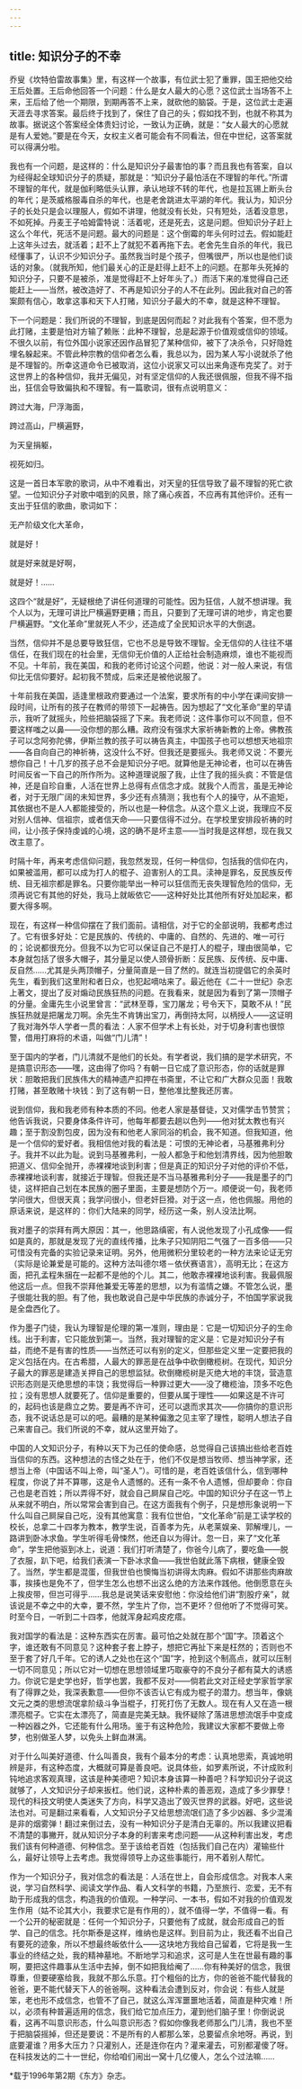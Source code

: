 ```yaml
---
---
---
```

title: 知识分子的不幸
---

乔叟《坎特伯雷故事集》里，有这样一个故事，有位武士犯了重罪，国王把他交给王后处置。王后命他回答一个问题：什么是女人最大的心愿？这位武士当场答不上来，王后给了他一个期限，到期再答不上来，就砍他的脑袋。于是，这位武士走遍天涯去寻求答案。最后终于找到了，保住了自己的头；假如找不到，也就不称其为故事。据说这个答案经全体贵妇讨论，一致认为正确，就是：“女人最大的心愿就是有人爱她。”要是在今天，女权主义者可能会有不同看法，但在中世纪，这答案就可以得满分啦。

我也有一个问题，是这样的：什么是知识分子最害怕的事？而且我也有答案，自以为经得起全球知识分子的质疑，那就是：“知识分子最怕活在不理智的年代。”所谓不理智的年代，就是伽利略低头认罪，承认地球不转的年代，也是拉瓦锡上断头台的年代；是茨威格服毒自杀的年代，也是老舍跳进太平湖的年代。我认为，知识分子的长处只是会以理服人，假如不讲理，他就没有长处，只有短处，活着没意思，不如死掉。丹麦王子哈姆雷特说：活着呢，还是死去，这是问题。但知识分子赶上这么个年代，死活不是问题。最大的问题是：这个倒霉的年头何时过去。假如能赶上这年头过去，就活着；赶不上了就犯不着再拖下去。老舍先生自杀的年代，我已经懂事了，认识不少知识分子。虽然我当时是个孩子，但嘴很严，所以也是他们谈话的对象。（就我所知，他们最关心的正是赶得上赶不上的问题。在那年头死掉的知识分子，只要不是被杀，准是觉得赶不上好年头了。）而活下来的准觉得自己还能赶上——当然，被改造好了、不再是知识分子的人不在此列。因此我对自己的答案颇有信心，敢拿这事和天下人打赌，知识分子最大的不幸，就是这种不理智。

下一个问题是：我们所说的不理智，到底是因何而起？对此我有个答案，但不愿为此打赌，主要是怕对方输了赖账：此种不理智，总是起源于价值观或信仰的领域。不很久以前，有位外国小说家还因作品冒犯了某种信仰，被下了决杀令，只好隐姓埋名躲起来。不管此种宗教的信仰者怎么看，我总以为，因为某人写小说就杀了他是不理智的。所幸这道命令已被取消，这位小说家又可以出来角逐布克奖了。对于这世界上的各种信仰，我并无偏见，对有坚定信仰的人我还很佩服，但我不得不指出，狂信会导致偏执和不理智。有一篇歌词，很有点说明意义：

跨过大海，尸浮海面，

跨过高山，尸横遍野，

为天皇捐躯，

视死如归。



这是一首日本军歌的歌词，从中不难看出，对天皇的狂信导致了最不理智的死亡欲望。一位知识分子对歌中唱到的风景，除了痛心疾首，不应再有其他评价。还有一支出于狂信的歌曲，歌词如下：

无产阶级文化大革命，

就是好！

就是好来就是好啊，

就是好！……



这四个“就是好”，无疑根绝了讲任何道理的可能性。因为狂信，人就不想讲理。我个人以为，无理可讲比尸横遍野更糟；而且，只要到了无理可讲的地步，肯定也要尸横遍野。“文化革命”里就死人不少，还造成了全民知识水平的大倒退。

当然，信仰并不是总要导致狂信，它也不总是导致不理智。全无信仰的人往往不堪信任，在我们现在的社会里，无信仰无价值的人正给社会制造麻烦，谁也不能视而不见。十年前，我在美国，和我的老师讨论这个问题，他说：对一般人来说，有信仰比无信仰要好。起初我不赞成，后来还是被他说服了。

十年前我在美国，适逢里根政府要通过一个法案，要求所有的中小学在课间安排一段时间，让所有的孩子在教师的带领下一起祷告。因为想起了“文化革命”里的早请示，我听了就摇头，险些把脑袋摇了下来。我老师说：这件事你可以不同意，但不要这样嗤之以鼻——没你想的那么糟。政府没有强求大家祈祷新教的上帝。佛教孩子可以念阿弥陀佛，伊斯兰教的孩子可以祷告真主，中国孩子也可以想想天地祖宗——各自向自己的神祈祷，这没什么不好。但我还是要摇头。我老师又说：不要光想你自己！十几岁的孩子总不会是知识分子吧。就算他是无神论者，也可以在祷告时间反省一下自己的所作所为。这种道理说服了我，止住了我的摇头疯：不管是信神，还是自珍自重，人活在世界上总得有点信念才成。就我个人而言，虽是无神论者，对于无限广阔的未知世界，多少还有点猜测；我也有个人的操守，从不逾矩，其依据也不是人人都能接受的，所以也是一种信念。从这个意义上说，我理应不反对别人信神、信祖宗，或者信天命——只要信得不过分。在学校里安排段祈祷的时间，让小孩子保持虔诚的心境，这的确不是坏主意——当时我是这样想，现在我又改主意了。

时隔十年，再来考虑信仰问题，我忽然发现，任何一种信仰，包括我的信仰在内，如果被滥用，都可以成为打人的棍子、迫害别人的工具。渎神是罪名，反民族反传统、目无祖宗都是罪名。只要你能举出一种可以狂信而无丧失理智危险的信仰，无须再说它有其他的好处，我马上就皈依它——这种好处比其他所有好处加起来，都要大得多啊。

现在，有这样一种信仰摆在了我们面前。请相信，对于它的全部说明，我都考虑过了。它有很多好处：它是民族的、传统的、中庸的、自然的、先进的、唯一可行的；论说都很充分。但我不以为它可以保证自己不是打人的棍子，理由很简单，它本身就包括了很多大帽子，其分量足以使人颈骨折断：反民族、反传统、反中庸、反自然……尤其是头两顶帽子，分量简直是一目了然的。就连当初提倡它的余英时先生，看到我们这里附和者日众，也犯起嘀咕来了。最近他在《二十一世纪》杂志上著文，提出了反对煽动民族狂热的问题。在我看来，就是因为看到了第一顶帽子的分量。金庸先生小说里曾言：“武林至尊，宝刀屠龙；号令天下，莫敢不从！”民族狂热就是把屠龙刀啊。余先生不肯铸出宝刀，再倒持太阿，以柄授人——这证明了我对海外华人学者一贯的看法：人家不但学术上有长处，对于切身利害也很惊警，借用打麻将的术语，叫做“门儿清”！

至于国内的学者，门儿清就不是他们的长处。有学者说，我们搞的是学术研究，不是搞意识形态——嘿，这由得了你吗？有朝一日它成了意识形态，你的话就是罪状：胆敢把我们民族伟大的精神遗产扣押在书斋里，不让它和广大群众见面！我敢打赌，甚至敢赌十块钱：到了这有朝一日，整他准比整我还厉害。

说到信仰，我和我老师有种本质的不同。他老人家是基督徒，又对儒学击节赞赏；他告诉我说，只要身体条件许可，他每年都要去趟以色列——他对犹太教也有兴趣；至于割没割包皮，因为没有和他老人家同浴的机会，我不知道。但我知道，他是一个信仰的爱好者。我相信他对我的看法是：可恨的无神论者，马基雅弗利分子。我并不以此为耻。说到马基雅弗利，一般人都急于和他划清界线，因为他胆敢把道义、信仰全抛开，赤裸裸地谈到利害；但是真正的知识分子对他的评价不低，赤裸裸地谈利害，就接近于理智。但我还是不当马基雅弗利分子——我是墨子的门徒，这样把自己划在本民族的圈子里面，主要是想防个万一。顺便说一句，我老师学问很大，但很天真；我学问很小，但老奸巨猾。对于这一点，他也佩服。用他的原话来说，是这样的：你们大陆来的同学，经历这一条，别人没法比啊。

我对墨子的崇拜有两大原因：其一，他思路缜密，有人说他发现了小孔成像——假如是真的，那就是发现了光的直线传播，比朱子只知阴阳二气强了一百多倍——只可惜没有完备的实验记录来证明。另外，他用微积分里较老的一种方法来论证无穷（实际是论兼爱是可能的。这种方法叫德尔塔－依伏赛语言），高明无比；在这方面，把孔孟程朱捆在一起都不是他的个儿。其二，他敢赤裸裸地谈利害。我最佩服他这后一点。但我不崇拜他兼爱无等差的思想，以为有滥情之嫌。不管怎么说，墨子很能壮我的胆。有了他，我也敢说自己是中华民族的赤诚分子，不怕国学家说我是全盘西化了。

作为墨子门徒，我认为理智是伦理的第一准则，理由是：它是一切知识分子的生命线。出于利害，它只能放到第一。当然，我对理智的定义是：它是对知识分子有益，而绝不是有害的性质——当然还可以有别的定义，但那些定义里一定要把我的定义包括在内。在古希腊，人最大的罪恶是在战争中砍倒橄榄树。在现代，知识分子最大的罪恶是建造关押自己的思想监狱。砍倒橄榄树是灭绝大地的丰饶，营造意识形态则是灭绝思想的丰饶；我觉得后一种罪过更大——没了橄榄油，顶多不吃色拉；没有思想人就要死了。信仰是重要的，但要从属于理性——如果这是不许可的，起码也该是鼎立之势。要是再不许可，还可以退而求其次——你搞你的意识形态，我不说话总是可以的吧。最糟的是某种偏激之见主宰了理性，聪明人想法子自己来害自己。我们所说的不幸，就从这里开始了。

中国的人文知识分子，有种以天下为己任的使命感，总觉得自己该搞出些给老百姓当信仰的东西。这种想法的古怪之处在于，他们不仅是想当牧师、想当神学家，还想当上帝（中国话不叫上帝，叫“圣人”）。可惜的是，老百姓该信什么，信到哪种程度，你说了并不算哪，这是令人遗憾的。还有一条不令人遗憾，但却要命：你自己也是老百姓；所以弄得不好，就会自己屙屎自己吃。中国的知识分子在这一节上从来就不明白，所以常常会害到自己。在这方面我有个例子，只是想形象说明一下什么叫自己屙屎自己吃，没有其他寓意：我有位世伯，“文化革命”前是工读学校的校长，总拿二十四孝为教本，教学生说，百善孝为先，从老莱娱亲、郭解埋儿，一路讲到卧冰求鱼。学生听得毛骨悚然，他还自以为得计。忽一日，来了“文化革命”，学生把他驱到冰上，说道：我们打听清楚了，你爸今儿病了，要吃鱼——脱了衣服，趴下吧，给我们表演一下卧冰求鱼——我世伯就此落下病根，健康全毁了。当然，学生都是混蛋，但我世伯也懊悔当初讲得太肉麻。假如不讲那些肉麻故事，挨揍也是免不了，但学生怎么也想不出这么绝的方法来作践他。他倒愿意在头上挨皮带，但岂可得乎……我总是说笑话来安慰他：你没给他们讲“割股疗亲”，就该说是不幸之中的大幸，要不然，学生片了你，岂不更坏？但他听了不觉得可笑。时至今日，一听到二十四孝，他就浑身起鸡皮疙瘩。

我对国学的看法是：这种东西实在厉害。最可怕之处就在那个“国”字。顶着这个字，谁还敢有不同意见？这种套子套上脖子，想把它再扯下来是枉然的；否则也不至于套了好几千年。它的诱人之处也在这个“国”字，抢到这个制高点，就可以压制一切不同意见；所以它对一切想在思想领域里巧取豪夺的不良分子都有莫大的诱惑力。你说它是史学也好，哲学也罢，我都不反对——倘若此文对正经史学家哲学家有了得罪之处，我深表歉意——但你不该否认它有成为棍子的潜力。想当年，像姚文元之类的思想流氓拿阶级斗争当棍子，打死打伤了无数人。现在有人又在造一根漂亮棍子。它实在太漂亮了，简直是完美无缺。我怀疑除了落进思想流氓手中变成一种凶器之外，它还能有什么用场。鉴于有这种危险，我建议大家都不要做上帝梦，也别做圣人梦，以免头上鲜血淋漓。

对于什么叫美好道德、什么叫善良，我有个最本分的考虑：认真地思索，真诚地明辨是非，有这种态度，大概就可算是善良吧。说具体些，如罗素所说，不计成败利钝地追求客观真理，这该是种美德吧？知识本身该算一种善吧？科学知识分子说这就够了，人文知识分子却来扳杠。他们说，这种朴素的善恶观，造成了多少罪孽！现代的科技文明使人类迷失了方向，科学又造出了毁灭世界的武器。好吧，这些说法也对。可是翻过来看看，人文知识分子又给思想流氓们造了多少凶器、多少混淆是非的烟雾弹！翻过来倒过去，没有一种知识分子是清白无辜的。所以我建议把看不清楚的事撇开，就从知识分子本身的利害来考虑问题——从这种利害出发，考虑我们该有何种道德、何种信念。至于该给老百姓（包括我们自己在内）灌输些什么，最好让领导上去考虑。我觉得领导上办这些事能行，用不着别人帮忙。

作为一个知识分子，我对信念的看法是：人活在世上，自会形成信念。对我本人来说，学习自然科学、阅读文学作品、看人文科学的书籍，乃至旅行、恋爱，无不有助于形成我的信念，构造我的价值观。一种学问、一本书，假如不对我的价值观发生作用（姑不论其大小，我要求它是有作用的），就不值得一学，不值得一看。有一个公开的秘密就是：任何一个知识分子，只要他有了成就，就会形成自己的哲学、自己的信念。托尔斯泰是这样，维纳也是这样。到目前为止，我还看不出自己有要死的迹象，所以不想最终皈依什么——这块地方我给自己留着，它将是我一生事业的终结之处，我的精神墓地。不断地学习和追求，这可是人生在世最有趣的事啊，要把这件趣事从生活中去掉，倒不如把我给阉了……你有种美好的信念，我很尊重，但要硬塞给我，我就不那么乐意。打个粗俗的比方，你的爸爸不能代替我的爸爸，更不能代替天下人的爸爸啊。这种看法会遭到反对，你会说：有些人就是笨，老也形不成信念，也管不了自己，就这么浑浑噩噩地活着，简直是种灾难！所以，必须有种普遍适用的信念，我们给它加点压力，灌到他们脑子里！你倒说说看，这再不叫意识形态，什么叫意识形态？假如你像我老师那么门儿清，我也不至于把脑袋摇掉，但还是要说：不是所有的人都那么笨，总要留点余地呀。再说，到底要灌谁？用多大压力？只灌别人，还是连你在内？灌来灌去，可别都灌傻了呀。在科技发达的二十一世纪，你给咱们闹出一窝十几亿傻人，怎么个过法嘛……

*载于1996年第2期《东方》杂志。